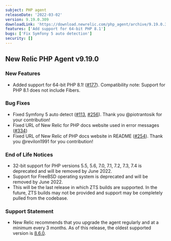 ```yaml
---
subject: PHP agent
releaseDate: '2022-03-02'
version: 9.19.0.309
downloadLink: 'https://download.newrelic.com/php_agent/archive/9.19.0.309'
features: ['Add support for 64-bit PHP 8.1']
bugs: ['Fix Symfony 5 auto detection']
security: []
---
```


## New Relic PHP Agent v9.19.0

### New Features

* Added support for 64-bit PHP 8.1! ([#177](https://github.com/newrelic/newrelic-php-agent/issues/177)). Compatibility note: Support for PHP 8.1 does not include Fibers.

### Bug Fixes

* Fixed Symfony 5 auto detect ([#113](https://github.com/newrelic/newrelic-php-agent/issues/113), [#256](https://github.com/newrelic/newrelic-php-agent/pull/256)). Thank you @piotrantosik for your contribution!
* Fixed URL of New Relic for PHP docs website used in error messages ([#334](https://github.com/newrelic/newrelic-php-agent/pull/334))
* Fixed URL of New Relic of PHP docs website in README ([#254](https://github.com/newrelic/newrelic-php-agent/pull/254)). Thank you @revilon1991 for you contribution!

### End of Life Notices

* 32-bit support for PHP versions 5.5, 5.6, 7.0, 7.1, 7.2, 7.3, 7.4 is deprecated and will be removed by June 2022.
* Support for FreeBSD operating system is deprecated and will be removed by June 2022.
* This will be the last release in which ZTS builds are supported. In the future, ZTS builds may not be provided and support may be completely pulled from the codebase.

### Support Statement

* New Relic recommends that you upgrade the agent regularly and at a minimum every 3 months. As of this release, the oldest supported version is [8.6.0](/docs/release-notes/agent-release-notes/php-release-notes/php-agent-860238/).
